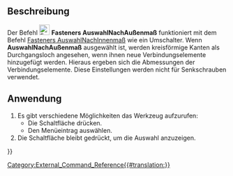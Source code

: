 <languages/>

{{Docnav/de
|[[Fasteners_MatchTypeInner/de|AuswahlNachInnenmaß]]
|[[Fasteners_BOM/de|Stückliste]]
|[[Fasteners_Workbench/de|Fasteners]]
|IconL=Fasteners_MatchTypeInner.svg
|IconR=Fasteners_BOM.svg
|IconC=Fasteners_workbench_icon.svg
}}

{{GuiCommand/de
|Name=Fasteners MatchTypeOuter
|Name/de=Fasteners AuswahlNachAußenmaß
|MenuLocation=Fasteners → Match for pass hole
|Workbenches=[[Fasteners_Workbench/de|Fasteners]]
|SeeAlso=[[Fasteners_MatchTypeInner/de|Fasteners AuswahlNachInnenmaß]]
}}

<span id="Description"></span>
==Beschreibung==

Der Befehl [[Image:Fasteners_MatchTypeOuter.svg|24px]] '''Fasteners AuswahlNachAußenmaß''' funktioniert mit dem Befehl [[Fasteners_MatchTypeInner/de|Fasteners AuswahlNachInnenmaß]] wie ein Umschalter. 
Wenn '''AuswahlNachAußenmaß''' ausgewählt ist, werden kreisförmige Kanten als Durchgangsloch angesehen, wenn ihnen neue Verbindungselemente hinzugefügt werden. Hieraus ergeben sich die Abmessungen der Verbindungselemente. Diese Einstellungen werden nicht für Senkschrauben verwendet.

<span id="Usage"></span>
==Anwendung==

# Es gibt verschiedene Möglichkeiten das Werkzeug aufzurufen:
#* Die Schaltfläche {{Button|[[Image:Fasteners_MatchTypeOuter.svg|16px]] [[Fasteners_MatchTypeOuter/de|Match for pass hole]]}} drücken.
#* Den Menüeintrag {{MenuCommand|Fasteners → [[Image:Fasteners_MatchTypeOuter.svg|16px]] Match for Pass hole}} auswählen.
# Die Schaltfläche bleibt gedrückt, um die Auswahl anzuzeigen.


{{Docnav/de
|[[Fasteners_MatchTypeInner/de|AuswahlNachInnenmaß]]
|[[Fasteners_BOM/de|Stückliste]]
|[[Fasteners_Workbench/de|Fasteners]]
|IconL=Fasteners_MatchTypeInner.svg
|IconR=Fasteners_BOM.svg
|IconC=Fasteners_workbench_icon.svg
}}

[[Category:External_Command_Reference{{#translation:}}]]
{{Fasteners_Tools_navi{{#translation:}}}}